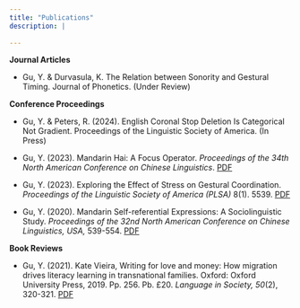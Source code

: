```yaml
---
title: "Publications"
description: |
  
---
```


**Journal Articles**

* Gu, Y. & Durvasula, K. The Relation between Sonority and Gestural Timing. Journal of Phonetics. (Under Review) 


**Conference Proceedings**

* Gu, Y. & Peters, R. (2024). English Coronal Stop Deletion Is Categorical Not Gradient. Proceedings of the Linguistic Society of America. (In Press) 

* Gu, Y. (2023). Mandarin Hai: A Focus Operator. _Proceedings of the 34th North American Conference on Chinese Linguistics_. [PDF](publications/Gu_Mandarin_HAI.pdf)


* Gu, Y. (2023). Exploring the Effect of Stress on Gestural Coordination. _Proceedings of the Linguistic Society of America (PLSA)_ 8(1). 5539. [PDF](publications/LSA_prd_23.pdf)

* Gu, Y. (2020). Mandarin Self-referential Expressions: A Sociolinguistic Study. _Proceedings of the 32nd North American Conference on Chinese Linguistics, USA,_ 539-554. [PDF](publications/Pro_NACCL32_Part05_42_Gu_P539.pdf)

**Book Reviews**

* Gu, Y. (2021). Kate Vieira, Writing for love and money: How migration drives literacy learning in transnational families. Oxford: Oxford University Press, 2019. Pp. 256. Pb. £20. _Language in Society, 50_(2), 320-321. [PDF](publications/kate_vieira_writing_for_love_and_money.pdf)



